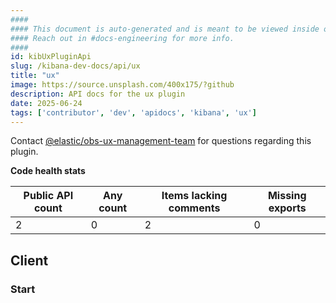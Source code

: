 ```yaml
---
####
#### This document is auto-generated and is meant to be viewed inside our experimental, new docs system.
#### Reach out in #docs-engineering for more info.
####
id: kibUxPluginApi
slug: /kibana-dev-docs/api/ux
title: "ux"
image: https://source.unsplash.com/400x175/?github
description: API docs for the ux plugin
date: 2025-06-24
tags: ['contributor', 'dev', 'apidocs', 'kibana', 'ux']
---
```




Contact [@elastic/obs-ux-management-team](https://github.com/orgs/elastic/teams/obs-ux-management-team) for questions regarding this plugin.

**Code health stats**

| Public API count  | Any count | Items lacking comments | Missing exports |
|-------------------|-----------|------------------------|-----------------|
| 2 | 0 | 2 | 0 |

## Client

### Start
<DocDefinitionList data={[uxObj.client.start]}/>

